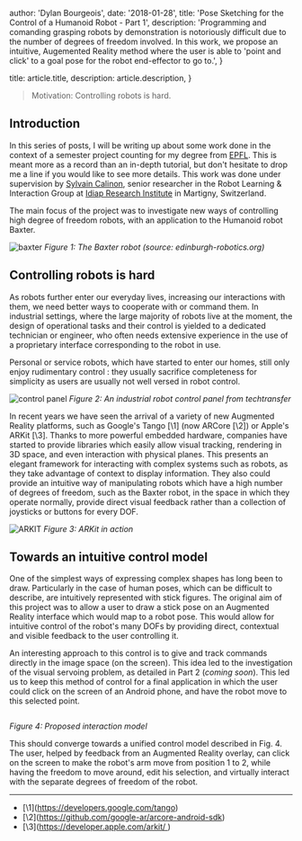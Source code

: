 
  author: 'Dylan Bourgeois',
  date: '2018-01-28',
  title: 'Pose Sketching for the Control of a Humanoid Robot - Part 1',
  description: 'Programming and comanding grasping robots by demonstration is notoriously difficult due to the number of degrees of freedom involved. In this work, we propose an intuitive, Augemented Reality method where the user is able to \'point and click\' to a goal pose for the robot end-effector to go to.',
}

  title: article.title,
  description: article.description,
}


> Motivation: Controlling robots is hard.

## Introduction

In this series of posts, I will be writing up about some work done in
the context of a semester project counting for my degree from
[EPFL](https://epfl.ch). This is meant more as a record than an in-depth
tutorial, but don't hesitate to drop me a line if you would like to see
more details. This work was done under supervision by [Sylvain
Calinon](https://calinon.ch), senior researcher in the Robot Learning &
Interaction Group at [Idiap Research Institute](https://idiap.ch) in
Martigny, Switzerland.

The main focus of the project was to investigate new ways of controlling
high degree of freedom robots, with an application to the Humanoid robot
Baxter.

![baxter](https://www.edinburgh-robotics.org/sites/default/files/baxter-robot.jpg)
*Figure 1: The Baxter robot (source: edinburgh-robotics.org)*

## Controlling robots is hard

As robots further enter our everyday lives, increasing our interactions
with them, we need better ways to cooperate with or command them. In
industrial settings, where the large majority of robots live at the
moment, the design of operational tasks and their control is yielded to
a dedicated technician or engineer, who often needs extensive experience
in the use of a proprietary interface corresponding to the robot in use.

Personal or service robots, which have started to enter our homes, still
only enjoy rudimentary control : they usually sacrifice completeness for
simplicity as users are usually not well versed in robot control.

![control
panel](https://www.techtransfer.com/wp-content/uploads/image007.jpg)
*Figure 2: An industrial robot control panel from techtransfer*

In recent years we have seen the arrival of a variety of new Augmented
Reality platforms, such as Google's Tango \[\1\] (now
ARCore \[\2\]) or Apple's ARKit \[\3\]. Thanks to more powerful embedded hardware,
companies have started to provide libraries which easily allow visual
tracking, rendering in 3D space, and even interaction with physical
planes. This presents an elegant framework for interacting with complex
systems such as robots, as they take advantage of context to display
information. They also could provide an intuitive way of manipulating
robots which have a high number of degrees of freedom, such as the
Baxter robot, in the space in which they operate normally, provide
direct visual feedback rather than a collection of joysticks or buttons
for every DOF.

![ARKIT](https://photos5.appleinsider.com/gallery/22874-28279-170919-Strava-l.jpg)
*Figure 3: ARKit in action*

## Towards an intuitive control model

One of the simplest ways of expressing complex shapes has long been to
draw. Particularly in the case of human poses, which can be difficult to
describe, are intuitively represented with stick figures. The original
aim of this project was to allow a user to draw a stick pose on an
Augmented Reality interface which would map to a robot pose. This would
allow for intuitive control of the robot's many DOFs by providing
direct, contextual and visible feedback to the user controlling it.

An interesting approach to this control is to give and track commands
directly in the image space (on the screen). This idea led to the
investigation of the visual servoing problem, as detailed in Part 2
(*coming soon*). This led us to keep this method of control for a final
application in which the user could click on the screen of an Android
phone, and have the robot move to this selected point.

<Image src={settings} alt="" />

*Figure 4: Proposed interaction model*

This should converge towards a unified control model described in Fig.
4. The user, helped by feedback from an Augmented Reality overlay, can
click on the screen to make the robot's arm move from position 1 to 2,
while having the freedom to move around, edit his selection, and
virtually interact with the separate degrees of freedom of the robot.

------------------------------------------------------------------------



- \[\1\](https://developers.google.com/tango)
- \[\2\](https://github.com/google-ar/arcore-android-sdk)
- \[\3\](https://developer.apple.com/arkit/ )